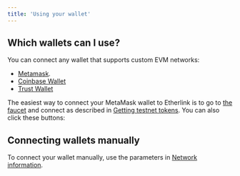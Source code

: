 ```yaml
---
title: 'Using your wallet'
---
```



## Which wallets can I use?

You can connect any wallet that supports custom EVM networks:
- [Metamask](https://support.metamask.io/networks-and-sidechains/managing-networks/how-to-add-a-custom-network-rpc/).
- [Coinbase Wallet](https://www.coinbase.com/en-gb/learn/wallet/How-to-add-custom-networks-Coinbase-Wallet#:~:text=With%20Coinbase%20Wallet%2C%20EVM%2Dcompatible,added%20as%20a%20custom%20network.)
- [Trust Wallet](https://community.trustwallet.com/t/how-to-add-a-custom-network-on-the-trust-wallet-mobile-app/626781)

The easiest way to connect your MetaMask wallet to Etherlink is to go to [the faucet](https://faucet.etherlink.com/) and connect as described in [Getting testnet tokens](/get-started/getting-testnet-tokens).
You can also click these buttons:

<WalletConnectButton network="ghostnet" title="Connect to Etherlink Ghostnet"/>
<WalletConnectButton network="mainnet" title="Connect to Etherlink Mainnet"/>

## Connecting wallets manually

To connect your wallet manually, use the parameters in [Network information](./network-information).
